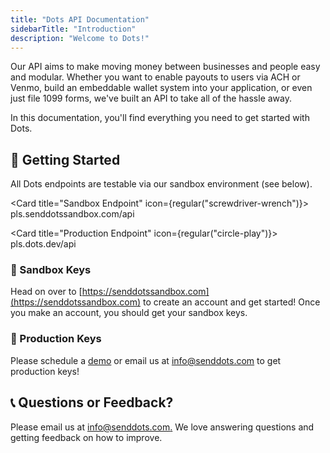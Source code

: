 ```yaml
---
title: "Dots API Documentation"
sidebarTitle: "Introduction"
description: "Welcome to Dots!"
---
```


Our API aims to make moving money between businesses and people easy and modular. Whether you want to enable payouts to users via ACH or Venmo, build an embeddable wallet system into your application, or even just file 1099 forms, we've built an API to take all of the hassle away.

In this documentation, you'll find everything you need to get started with Dots.

## 💸 Getting Started

All Dots endpoints are testable via our sandbox environment (see below).

<Card title="Sandbox Endpoint" icon={regular("screwdriver-wrench")}>
  pls.senddotssandbox.com/api
</Card>

<Card title="Production Endpoint" icon={regular("circle-play")}>
  pls.dots.dev/api
</Card>

### 🔑 Sandbox Keys

Head on over to [https://senddotssandbox.com](https://senddotssandbox.com) to create an account and get started! Once you make an account, you should get your sandbox keys.

### 🔑 Production Keys

Please schedule a [demo](https://dots.dev/get%5Fstarted) or email us at [info@senddots.com](mailto:info@senddots.com) to get production keys!

## 📞 Questions or Feedback?

Please email us at [info@senddots.com.](mailto:info@senddots.com) We love answering questions and getting feedback on how to improve.
